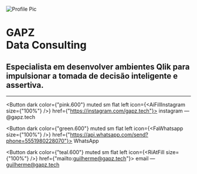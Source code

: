 
![Profile Pic](/img/header.png)

# GAPZ <br> Data Consulting

## Especialista em desenvolver ambientes Qlik para impulsionar a tomada de decisão inteligente e assertiva.

---

<Button
  dark
  color={"pink.600"}
  muted
  sm
  flat
  left
  icon={<AiFillInstagram size={"100%"} />}
  href={"https://instagram.com/gapz.tech"}>
  <span>instagram — @gapz.tech</span>
</Button>

<Button
  dark
  color={"green.600"}
  muted
  sm
  flat
  left
  icon={<FaWhatsapp size={"100%"} />}
  href={"https://api.whatsapp.com/send?phone=5551980228070"}>
  <span>WhatsApp</span>
</Button>


<Button 
  dark
  color={"teal.600"}
  muted
  sm
  flat
  left
  icon={<RiAtFill size={"100%"} />}
  href={"mailto:guilherme@gapz.tech"}>
  <span>email — guilherme@gapz.tech</span>
</Button>
